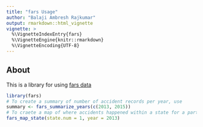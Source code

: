 ```yaml
---
title: "fars Usage"
author: "Balaji Ambresh Rajkumar"
output: rmarkdown::html_vignette
vignette: >
  %\VignetteIndexEntry{fars}
  %\VignetteEngine{knitr::rmarkdown}
  %\VignetteEncoding{UTF-8}
---
```


## About
This is a library for using [fars data](https://www.nhtsa.gov/research-data/fatality-analysis-reporting-system-fars)

```r
library(fars)
# To create a summary of number of accident records per year, use
summary <- fars_summarize_years(c(2013, 2015))
# To craete a map of where accidents happened within a state for a particular year, use
fars_map_state(state.num = 1, year = 2013)
```
